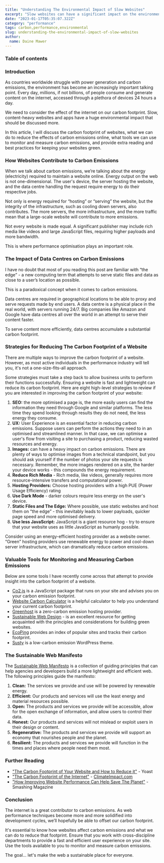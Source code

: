 ```yaml
---
title: "Understanding The Environmental Impact of Slow Websites"
excerpt: "Slow websites can have a significant impact on the environment due to the energy required to keep them running. Learn about the various ways in which slow websites contribute to environmental degradation and discover strategies for making the web a more sustainable place."
date: "2023-01-17T05:35:07.322Z"
category: "performance"
tags: carbon,performance,environmental
slug: understanding-the-environmental-impact-of-slow-websites
author:
  name: Daine Mawer
---
```


### Table of contents

### Introduction

As countries worldwide struggle with power generation and carbon emissions, the environment has become an increasingly important talking point. Every day, millions, if not billions, of people consume and generate content on the internet, accessed through a plethora of devices 24 hours a day.

We need to consider the effect of the internet on our carbon footprint. Slow, content-heavy websites and apps have a huge environmental impact that should be discussed more.

In this article, I will discuss the carbon footprint of websites, what we can do to reduce the effects of carbon emissions online, what tools we can use to monitor and measure carbon emissions, and provide extra reading and best practices for keeping your websites green.

### How Websites Contribute to Carbon Emissions

When we talk about carbon emissions, we’re talking about the energy (electricity) required to maintain a website online. Energy output on the web is not one-dimensional. The user's device, the server hosting the website, and the data centre handling the request require energy to do their respective jobs.

Not only is energy required for “hosting” or “serving” the website, but the integrity of the infrastructure, such as cooling down servers, also contributes. The more servers, the more infrastructure, and the more traffic mean that a large-scale website will contribute to more emissions.

Not every website is made equal. A significant publisher may include rich media like videos and large JavaScript files, requiring higher payloads and more bandwidth.

This is where performance optimisation plays an important role.

### The Impact of Data Centres on Carbon Emissions

I have no doubt that most of you reading this post are familiar with “the edge” - a new computing term that attempts to serve static files and data as close to a user’s location as possible.

This is a paradoxical concept when it comes to carbon emissions.

Data centres are required in geographical locations to be able to proxy and serve requests made by end users. A data centre is a physical place in the real world, with servers running 24/7. Big companies like Amazon and Google have data centres all over the world in an attempt to serve their content faster.

To serve content more efficiently, data centres accumulate a substantial carbon footprint.

### Strategies for Reducing The Carbon Footprint of a Website

There are multiple ways to improve the carbon footprint of a website. However, as most active individuals in the performance industry will tell you, it's not a one-size-fits-all approach.

Some strategies must take a step back to allow business units to perform their functions successfully. Ensuring a website is fast and lightweight can reduce its carbon footprint. Here are eight high-level strategies to review if you are interested in improving the carbon footprint of your website:

1.  **SEO:** the more optimised a page is, the more easily users can find the information they need through Google and similar platforms. The less time they spend looking through results they do not need, the less energy they consume.
2.  **UX:** User Experience is an essential factor in reducing carbon emissions. Suppose users can perform the actions they need to in an optimised and streamlined manner. In that case, we can optimise a user's flow from visiting a site to purchasing a product, reducing wasted resources and energy.
3.  **Images:** can have a heavy impact on carbon emissions. There are plenty of ways to optimise images from a technical standpoint, but you should ask yourself if the number of photos your site requests is necessary. Remember, the more images rendered on a site, the harder your device works - this compounds the energy requirement.
4.  **Reduce Rich Media** - Rich media, like videos, generally requires more resource-intensive transfers and computational power.
5.  **Hosting Providers:** Choose hosting providers with a high PUE (Power Usage Efficiency) rating
6.  **Use Dark Mode** - darker colours require less energy on the user's device.
7.  **Static Files and The Edge:** Where possible, use static websites and host them on “the edge” - this inevitably leads to lower payloads, quicker page speed and more optimised delivery.
8.  **Use less JavaScript:** JavaScript is a giant resource hog - try to ensure that your website uses as little JavaScript as humanly possible.

Consider using an energy-efficient hosting provider as a website owner. “Green” hosting providers use renewable energy to power and cool-down server infrastructure, which can dramatically reduce carbon emissions.

### Valuable Tools for Monitoring and Measuring Carbon Emissions

Below are some tools I have recently come across that attempt to provide insight into the carbon footprint of a website.

- [Co2.js](https://branch.climateaction.tech/issues/issue-4/co2js/) is a JavaScript package that runs on your site and advises you on your carbon emission footprint.
- [Website Carbon Calculator](https://www.websitecarbon.com/) is a helpful calculator to help you understand your current carbon footprint.
- [Greenhost](https://greenhost.net/) is a zero-carbon emission hosting provider.
- [Sustainable Web Design](https://sustainablewebdesign.org/) - is an excellent resource for getting acquainted with the principles and considerations for building green websites.
- [EcoPing](https://ecoping.earth/) provides an index of popular sites and tracks their carbon footprint.
- [Susty](https://github.com/jacklenox/susty) is a low-carbon emission WordPress theme.

### The Sustainable Web Manifesto

The [Sustainable Web Manifesto](https://www.sustainablewebmanifesto.com/) is a collection of guiding principles that can help agencies and developers build a more lightweight and efficient web. The following principles guide the manifesto:

1.  **Clean:** The services we provide and use will be powered by renewable energy.
2.  **Efficient:** Our products and services will use the least energy and material resources possible.
3.  **Open:** The products and services we provide will be accessible, allow for the open exchange of information, and allow users to control their data.
4.  **Honest:** Our products and services will not mislead or exploit users in their design or content.
5.  **Regenerative:** The products and services we provide will support an economy that nourishes people and the planet.
6.  **Resilient:** The products and services we provide will function in the times and places where people need them most.

### Further Reading

- ["The Carbon Footprint of Your Website and How to Reduce it"](https://yoast.com/carbon-footprint-of-website/) - Yoast
- ["The Carbon Footprint of the Internet"](https://www.climateimpact.com/news-insights/insights/infographic-carbon-footprint-internet/) - [ClimateImpact.com](http://ClimateImpact.com)
- ["How Improving Website Performance Can Help Save The Planet"](https://www.smashingmagazine.com/2019/01/save-planet-improving-website-performance/) - Smashing Magazine

### Conclusion

The internet is a great contributor to carbon emissions. As web performance techniques become more and more solidified into development cycles, we’ll hopefully be able to offset our carbon footprint.

It's essential to know how websites affect carbon emissions and what we can do to reduce that footprint. Ensure that you work with cross-discipline departments to provide a fast and efficient user experience on your site. Use the tools available to you to monitor and measure carbon emissions.

The goal… let's make the web a sustainable place for everyone.
